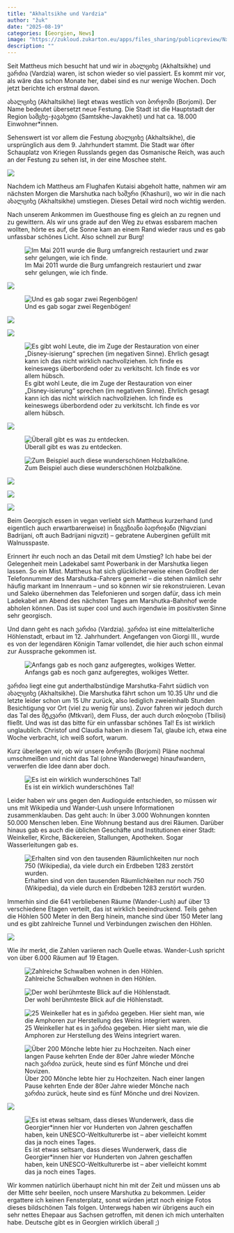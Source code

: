 ```yaml
---
title: "Akhaltsikhe und Vardzia"
author: "žuk"
date: "2025-08-19"
categories: [Georgien, News]
image: "https://zukloud.zukarton.eu/apps/files_sharing/publicpreview/NxLBpC4YobaAYMK?file=/&fileId=154353&x=1920&y=1080&a=true&etag=5f01927350811146d22347b00d589ab2"
description: ""
---
```


Seit Mattheus mich besucht hat und wir in ახალციხე (Akhaltsikhe) und ვარძია (Vardzia) waren, ist schon wieder so viel passiert. Es kommt mir vor, als wäre das schon Monate her, dabei sind es nur wenige Wochen. Doch jetzt berichte ich erstmal davon.

ახალციხე (Akhaltsikhe) liegt etwas westlich von ბორჯომი (Borjomi). Der Name bedeutet übersetzt neue Festung. Die Stadt ist die Hauptstadt der Region სამცხე-ჯავახეთი (Samtskhe-Javakheti) und hat ca. 18.000 Einwohner\*innen.

Sehenswert ist vor allem die Festung ახალციხე (Akhaltsikhe), die ursprünglich aus dem 9. Jahrhundert stammt. Die Stadt war öfter Schauplatz von Kriegen Russlands gegen das Osmanische Reich, was auch an der Festung zu sehen ist, in der eine Moschee steht.

![](https://zukloud.zukarton.eu/apps/files_sharing/publicpreview/N5Cy2yqfKAi4QZC?file=/&fileId=154332&x=1920&y=1080&a=true&etag=4b26a3aef7cd9ed9f23de5fbf7335409)

Nachdem ich Mattheus am Flughafen Kutaisi abgeholt hatte, nahmen wir am nächsten Morgen die Marshutka nach ხაშური (Khashuri), wo wir in die nach ახალციხე (Akhaltsikhe) umstiegen. Dieses Detail wird noch wichtig werden.

Nach unserem Ankommen im Guesthouse fing es gleich an zu regnen und zu gewittern. Als wir uns grade auf den Weg zu etwas essbarem machen wollten, hörte es auf, die Sonne kam an einem Rand wieder raus und es gab unfassbar schönes Licht. Also schnell zur Burg!

![Im Mai 2011 wurde die Burg umfangreich restauriert und zwar sehr gelungen, wie ich finde.](https://zukloud.zukarton.eu/apps/files_sharing/publicpreview/3Q2Y4iZxeJP9wzs?file=/&fileId=154335&x=1920&y=1080&a=true&etag=8385bfa838e43ea9e2d9c741c71b84c8)

![](https://zukloud.zukarton.eu/apps/files_sharing/publicpreview/CYfof3BWdBgZgJA?file=/&fileId=154338&x=1920&y=1080&a=true&etag=3c505d618002deeff29f109e88cd27b8)

![Und es gab sogar zwei Regenbögen!](https://zukloud.zukarton.eu/apps/files_sharing/publicpreview/m2aJ8n9dR3nXZRW?file=/&fileId=154341&x=1920&y=1080&a=true&etag=ffbf82e70518463e06e1d2bf1ac17451)

![](https://zukloud.zukarton.eu/apps/files_sharing/publicpreview/cAArqmSKQxisnes?file=/&fileId=154347&x=1920&y=1080&a=true&etag=2826cd228614a41c01ffe0fccd0f16d1)

![](https://zukloud.zukarton.eu/apps/files_sharing/publicpreview/5bH2pH5y3mNq2wr?file=/&fileId=154344&x=1920&y=1080&a=true&etag=e62ba39515a86113f7b1526b12087865)

![Es gibt wohl Leute, die im Zuge der Restauration von einer „Disney-isierung“ sprechen (im negativen Sinne). Ehrlich gesagt kann ich das nicht wirklich nachvollziehen. Ich finde es keineswegs überbordend oder zu verkitscht. Ich finde es vor allem hübsch.](https://zukloud.zukarton.eu/apps/files_sharing/publicpreview/sMrKLGBaFLY48tT?file=/&fileId=154350&x=1920&y=1080&a=true&etag=5dd00811e8e501c191c8a01ff189299f)

![](https://zukloud.zukarton.eu/apps/files_sharing/publicpreview/NxLBpC4YobaAYMK?file=/&fileId=154353&x=1920&y=1080&a=true&etag=5f01927350811146d22347b00d589ab2)

![Überall gibt es was zu entdecken.](https://zukloud.zukarton.eu/apps/files_sharing/publicpreview/Fp6qQFYcxrcZ6iK?file=/&fileId=154356&x=1920&y=1080&a=true&etag=ceef56a81879a4a4103a1971cdb43112)

![Zum Beispiel auch diese wunderschönen Holzbalköne.](https://zukloud.zukarton.eu/apps/files_sharing/publicpreview/9JpkE9bAAzoXPbY?file=/&fileId=154368&x=1920&y=1080&a=true&etag=be165bbea4d174ee7d35c6ba30ead0ca)

![](https://zukloud.zukarton.eu/apps/files_sharing/publicpreview/sx6C2iRrgiNySqZ?file=/&fileId=154359&x=1920&y=1080&a=true&etag=0ad50f1b895b52d78cceb2fca62178d9)

![](https://zukloud.zukarton.eu/apps/files_sharing/publicpreview/ZWFGtTLCETJAHHJ?file=/&fileId=154362&x=1920&y=1080&a=true&etag=8109768c1a60af11447800cf38ea3460)

![](https://zukloud.zukarton.eu/apps/files_sharing/publicpreview/Pk2a3QQoTyGtntA?file=/&fileId=154365&x=1920&y=1080&a=true&etag=e291d34067854aaae9d56a182c56fca7)

Beim Georgisch essen in vegan verliebt sich Mattheus kurzerhand (und eigentlich auch erwartbarerweise) in ნიგვზიანი ბადრიჯანი (Nigvziani Badrijani, oft auch Badrijani nigvzit) – gebratene Auberginen gefüllt mit Walnusspaste.

Erinnert ihr euch noch an das Detail mit dem Umstieg? Ich habe bei der Gelegenheit mein Ladekabel samt Powerbank in der Marshutka liegen lassen. So ein Mist. Mattheus hat sich glücklicherweise einen Großteil der Telefonnummer des Marshutka-Fahrers gemerkt – die stehen nämlich sehr häufig markant im Innenraum – und so können wir sie rekonstruieren. Levan und Saleko übernehmen das Telefonieren und sorgen dafür, dass ich mein Ladekabel am Abend des nächsten Tages am Marshutka-Bahnhof werde abholen können. Das ist super cool und auch irgendwie im positivsten Sinne sehr georgisch.

Und dann geht es nach ვარძია (Vardzia). ვარძია ist eine mittelalterliche Höhlenstadt, erbaut im 12. Jahrhundert. Angefangen von Giorgi III., wurde es von der legendären Königin Tamar vollendet, die hier auch schon einmal zur Aussprache gekommen ist.

![Anfangs gab es noch ganz aufgeregtes, wolkiges Wetter.](https://zukloud.zukarton.eu/apps/files_sharing/publicpreview/JG5TeSoD7b6mGty?file=/&fileId=154374&x=1920&y=1080&a=true&etag=3433ba36f54cb71a454b624d7ad45a4f)

ვარძია liegt eine gut anderthalbstündige Marshutka-Fahrt südlich von ახალციხე (Akhaltsikhe). Die Marshutka fährt schon um 10.35 Uhr und die letzte leider schon um 15 Uhr zurück, also lediglich zweieinhalb Stunden Besichtigung vor Ort (viel zu wenig für uns). Zuvor fahren wir jedoch durch das Tal des მტკვარი (Mtkvari), dem Fluss, der auch durch თბილისი (Tbilisi) fließt. Und was ist das bitte für ein unfassbar schönes Tal! Es ist wirklich unglaublich. Christof und Claudia haben in diesem Tal, glaube ich, etwa eine Woche verbracht, ich weiß sofort, warum.

Kurz überlegen wir, ob wir unsere ბორჯომი (Borjomi) Pläne nochmal umschmeißen und nicht das Tal (ohne Wanderwege) hinaufwandern, verwerfen die Idee dann aber doch.

![Es ist ein wirklich wunderschönes Tal!](https://zukloud.zukarton.eu/apps/files_sharing/publicpreview/dKsF8znyyQNTwkr?file=/&fileId=154377&x=1920&y=1080&a=true&etag=d10abc4eeacfeea75a987893d1832c0c)

Leider haben wir uns gegen den Audioguide entschieden, so müssen wir uns mit Wikipedia und Wander-Lush unsere Informationen zusammenklauben. Das geht auch: In über 3.000 Wohnungen konnten 50.000 Menschen leben. Eine Wohnung bestand aus drei Räumen. Darüber hinaus gab es auch die üblichen Geschäfte und Institutionen einer Stadt: Weinkeller, Kirche, Bäckereien, Stallungen, Apotheken. Sogar Wasserleitungen gab es.

![Erhalten sind von den tausenden Räumlichkeiten nur noch 750 (Wikipedia), da viele durch ein Erdbeben 1283 zerstört wurden.](https://zukloud.zukarton.eu/apps/files_sharing/publicpreview/3owCn9cRTL9Tyyg?file=/&fileId=154392&x=1920&y=1080&a=true&etag=cb4d0673fa9e40edabdb7bcfff5bee2a)

Immerhin sind die 641 verbliebenen Räume (Wander-Lush) auf über 13 verschiedene Etagen verteilt, das ist wirklich beeindruckend. Teils gehen die Höhlen 500 Meter in den Berg hinein, manche sind über 150 Meter lang und es gibt zahlreiche Tunnel und Verbindungen zwischen den Höhlen.

![](https://zukloud.zukarton.eu/apps/files_sharing/publicpreview/ixtaFjTaNAstrND?file=/&fileId=154380&x=1920&y=1080&a=true&etag=d104c872832dc91f97c855ad8b0c6a66)

Wie ihr merkt, die Zahlen variieren nach Quelle etwas. Wander-Lush spricht von über 6.000 Räumen auf 19 Etagen.

![Zahlreiche Schwalben wohnen in den Höhlen.](https://zukloud.zukarton.eu/apps/files_sharing/publicpreview/AWEboYWLK5FRpx9?file=/&fileId=154386&x=1920&y=1080&a=true&etag=e96d46da0c3efc1320c36870e6607626)

![Der wohl berühmteste Blick auf die Höhlenstadt.](https://zukloud.zukarton.eu/apps/files_sharing/publicpreview/M7grqQyRMW499bp?file=/&fileId=154404&x=1920&y=1080&a=true&etag=c7f2734d478606550d53ea76549d9ec4)

![25 Weinkeller hat es in ვარძია gegeben. Hier sieht man, wie die Amphoren zur Herstellung des Weins integriert waren.](https://zukloud.zukarton.eu/apps/files_sharing/publicpreview/wELMgTRZSydykoY?file=/&fileId=154419&x=1920&y=1080&a=true&etag=e0c77116a22c2cba253dfd6e01bfbf8a)

![Über 200 Mönche lebte hier zu Hochzeiten. Nach einer langen Pause kehrten Ende der 80er Jahre wieder Mönche nach ვარძია zurück, heute sind es fünf Mönche und drei Novizen.](https://zukloud.zukarton.eu/apps/files_sharing/publicpreview/NKprWA3dxeBjrQo?file=/&fileId=154410&x=1920&y=1080&a=true&etag=d6e5f613f92393ff15c6e2bbd8bf99bf)

![](https://zukloud.zukarton.eu/apps/files_sharing/publicpreview/6KipRfWf2WpAy33?file=/&fileId=154428&x=1920&y=1080&a=true&etag=61a07c45bf3466a4ab7936c20b9c2b0c)

![Es ist etwas seltsam, dass dieses Wunderwerk, dass die Georgier\*innen hier vor Hunderten von Jahren geschaffen haben, kein UNESCO-Weltkulturerbe ist – aber vielleicht kommt das ja noch eines Tages.](https://zukloud.zukarton.eu/apps/files_sharing/publicpreview/axo8jsjriWXiTit?file=/&fileId=154434&x=1920&y=1080&a=true&etag=949dfebd7def7ca0906d1b88047d8f7f)

Wir kommen natürlich überhaupt nicht hin mit der Zeit und müssen uns ab der Mitte sehr beeilen, noch unsere Marshutka zu bekommen. Leider ergattere ich keinen Fensterplatz, sonst würden jetzt noch einige Fotos dieses bildschönen Tals folgen. Unterwegs haben wir übrigens auch ein sehr nettes Ehepaar aus Sachsen getroffen, mit denen ich mich unterhalten habe. Deutsche gibt es in Georgien wirklich überall ;)
